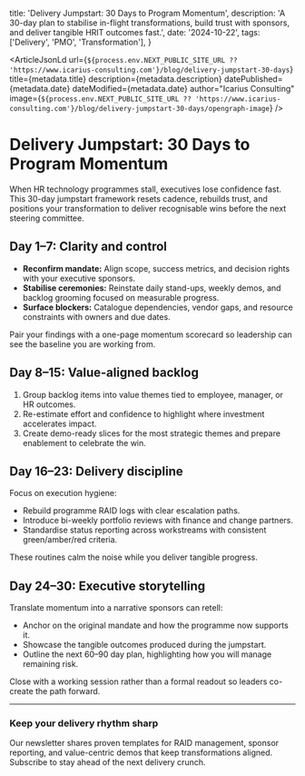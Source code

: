   title: 'Delivery Jumpstart: 30 Days to Program Momentum',
  description:
    'A 30-day plan to stabilise in-flight transformations, build trust with sponsors, and deliver tangible HRIT outcomes fast.',
  date: '2024-10-22',
  tags: ['Delivery', 'PMO', 'Transformation'],
}


<ArticleJsonLd
  url={`${process.env.NEXT_PUBLIC_SITE_URL ?? 'https://www.icarius-consulting.com'}/blog/delivery-jumpstart-30-days`}
  title={metadata.title}
  description={metadata.description}
  datePublished={metadata.date}
  dateModified={metadata.date}
  author="Icarius Consulting"
  image={`${process.env.NEXT_PUBLIC_SITE_URL ?? 'https://www.icarius-consulting.com'}/blog/delivery-jumpstart-30-days/opengraph-image`}
/>

# Delivery Jumpstart: 30 Days to Program Momentum

When HR technology programmes stall, executives lose confidence fast. This 30-day jumpstart framework resets cadence, rebuilds trust, and positions your transformation to deliver recognisable wins before the next steering committee.

## Day 1–7: Clarity and control

- **Reconfirm mandate:** Align scope, success metrics, and decision rights with your executive sponsors.
- **Stabilise ceremonies:** Reinstate daily stand-ups, weekly demos, and backlog grooming focused on measurable progress.
- **Surface blockers:** Catalogue dependencies, vendor gaps, and resource constraints with owners and due dates.

Pair your findings with a one-page momentum scorecard so leadership can see the baseline you are working from.

## Day 8–15: Value-aligned backlog

1. Group backlog items into value themes tied to employee, manager, or HR outcomes.
2. Re-estimate effort and confidence to highlight where investment accelerates impact.
3. Create demo-ready slices for the most strategic themes and prepare enablement to celebrate the win.

<InlineROI className="my-12" />

## Day 16–23: Delivery discipline

Focus on execution hygiene:

- Rebuild programme RAID logs with clear escalation paths.
- Introduce bi-weekly portfolio reviews with finance and change partners.
- Standardise status reporting across workstreams with consistent green/amber/red criteria.

These routines calm the noise while you deliver tangible progress.

## Day 24–30: Executive storytelling

Translate momentum into a narrative sponsors can retell:

- Anchor on the original mandate and how the programme now supports it.
- Showcase the tangible outcomes produced during the jumpstart.
- Outline the next 60–90 day plan, highlighting how you will manage remaining risk.

Close with a working session rather than a formal readout so leaders co-create the path forward.

<BlogCTA className="mt-12" />

---

### Keep your delivery rhythm sharp

Our newsletter shares proven templates for RAID management, sponsor reporting, and value-centric demos that keep transformations aligned. Subscribe to stay ahead of the next delivery crunch.

<NewsletterForm className="mt-6" />
